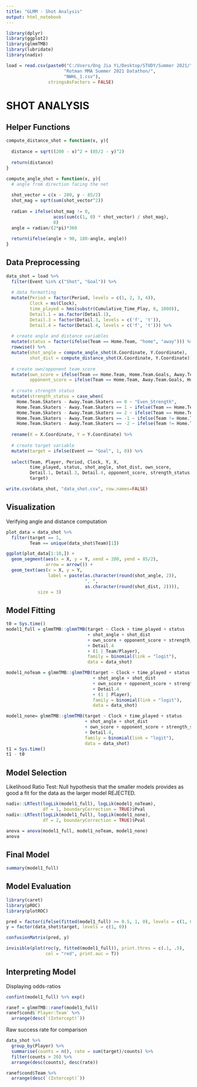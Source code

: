 ```yaml
---
title: "GLMM - Shot Analysis"
output: html_notebook
---
```


```r
library(dplyr)
library(ggplot2)
library(glmmTMB)
library(lubridate)
library(nadiv)
```

```r
load = read.csv(paste0("C:/Users/Ong Jia Yi/Desktop/STUDY/Summer 2021/",
                      "Rotman MMA Summer 2021 Datathon/",
                      "NWHL_1.csv"),
                stringsAsFactors = FALSE)
```



# SHOT ANALYSIS

## Helper Functions

```r
compute_distance_shot = function(x, y){
  
  distance = sqrt((200 - x)^2 + (85/2 - y)^2)
  
  return(distance)
}
```

```r
compute_angle_shot = function(x, y){
  # angle from direction facing the net
  
  shot_vector = c(x - 200, y - 85/2)
  shot_mag = sqrt(sum(shot_vector^2))
  
  radian = ifelse(shot_mag != 0, 
                  acos(sum(c(1, 0) * shot_vector) / shot_mag),
                  0)
  angle = radian/(2*pi)*360
  
  return(ifelse(angle > 90, 180-angle, angle))
}
```


## Data Preprocessing

```r
data_shot = load %>%
  filter(Event %in% c("Shot", "Goal")) %>% 
  
  # data formatting
  mutate(Period = factor(Period, levels = c(1, 2, 3, 4)),
         Clock = ms(Clock),
         time_played = hms(substr(Cumulative_Time_Play, 8, 1000)),
         Detail.1 = as.factor(Detail.1),
         Detail.3 = factor(Detail.3, levels = c('f', 't')),
         Detail.4 = factor(Detail.4, levels = c('f', 't'))) %>%
  
  # create angle and distance variables
  mutate(status = factor(ifelse(Team == Home.Team, "home", "away"))) %>%
  rowwise() %>%
  mutate(shot_angle = compute_angle_shot(X.Coordinate, Y.Coordinate),
         shot_dist = compute_distance_shot(X.Coordinate, Y.Coordinate)) %>%
  
  # create own/opponent team score
  mutate(own_score = ifelse(Team == Home.Team, Home.Team.Goals, Away.Team.Goals),
         opponent_score = ifelse(Team == Home.Team, Away.Team.Goals, Home.Team.Goals)) %>%
  
  # create strength status
  mutate(strength_status = case_when(
    Home.Team.Skaters - Away.Team.Skaters == 0 ~ "Even_Strength",
    Home.Team.Skaters - Away.Team.Skaters == 1 ~ ifelse(Team == Home.Team, "Power_Play_1", "Penalty_Kill_1"),
    Home.Team.Skaters - Away.Team.Skaters == 2 ~ ifelse(Team == Home.Team, "Power_Play_2", "Penalty_Kill_2"),
    Home.Team.Skaters - Away.Team.Skaters == -1 ~ ifelse(Team != Home.Team, "Power_Play_1", "Penalty_Kill_1"),
    Home.Team.Skaters - Away.Team.Skaters == -2 ~ ifelse(Team != Home.Team, "Power_Play_2", "Penalty_Kill_2"))) %>%
  
  rename(X = X.Coordinate, Y = Y.Coordinate) %>%
  
  # create target variable
  mutate(target = ifelse(Event == "Goal", 1, 0)) %>%
  
  select(Team, Player, Period, Clock, Y, X,
         time_played, status, shot_angle, shot_dist, own_score, 
         Detail.1, Detail.3, Detail.4, opponent_score, strength_status,
         target)
```

```r
write.csv(data_shot, "data_shot.csv", row.names=FALSE)
```



## Visualization

Verifying angle and distance computation
```r
plot_data = data_shot %>%
  filter(target == 1,
         Team == unique(data_shot$Team)[1])

ggplot(plot_data[1:10,]) +
  geom_segment(aes(x = X, y = Y, xend = 200, yend = 85/2),
               arrow = arrow()) +
  geom_text(aes(x = X, y = Y,
                label = paste(as.character(round(shot_angle, 2)),
                              ", ",
                              as.character(round(shot_dist, 2)))),
            size = 3)
```


## Model Fitting

```r
t0 = Sys.time()
model1_full = glmmTMB::glmmTMB(target ~ Clock + time_played + status
                               + shot_angle + shot_dist 
                               + own_score + opponent_score + strength_status
                               + Detail.4
                               + (1 | Team/Player), 
                               family = binomial(link = "logit"), 
                               data = data_shot)

model1_noTeam = glmmTMB::glmmTMB(target ~ Clock + time_played + status
                                 + shot_angle + shot_dist 
                                 + own_score + opponent_score + strength_status
                                 + Detail.4
                                 + (1 | Player), 
                                 family = binomial(link = "logit"), 
                                 data = data_shot)

model1_none= glmmTMB::glmmTMB(target ~ Clock + time_played + status
                              + shot_angle + shot_dist 
                              + own_score + opponent_score + strength_status
                              + Detail.4, 
                              family = binomial(link = "logit"), 
                              data = data_shot)
t1 = Sys.time()
t1 - t0
```


## Model Selection

Likelihood Ratio Test:
Null hypothesis that the smaller models provides as good a fit for the data as the larger model
REJECTED.
```r
nadiv::LRTest(logLik(model1_full), logLik(model1_noTeam), 
              df = 1, boundaryCorrection = TRUE)$Pval
nadiv::LRTest(logLik(model1_full), logLik(model1_none), 
              df = 2, boundaryCorrection = TRUE)$Pval
```

```r
anova = anova(model1_full, model1_noTeam, model1_none)
anova
```


## Final Model

```r
summary(model1_full)
```


## Model Evaluation

```r
library(caret)
library(pROC)
library(plotROC)
```

```r
pred = factor(ifelse(fitted(model1_full) >= 0.5, 1, 0), levels = c(1, 0))
y = factor(data_shot$target, levels = c(1, 0))
```

```r
confusionMatrix(pred, y)
```

```r
invisible(plot(roc(y, fitted(model1_full)), print.thres = c(.1, .5),
               col = "red", print.auc = T))
```


## Interpreting Model

Displaying odds-ratios
```r
confint(model1_full) %>% exp()
```

```r
ranef = glmmTMB::ranef(model1_full)
ranef$cond$`Player:Team` %>%
  arrange(desc(`(Intercept)`))
```

Raw success rate for comparison
```r
data_shot %>%
  group_by(Player) %>%
  summarise(counts = n(), rate = sum(target)/counts) %>%
  filter(counts > 20) %>%
  arrange(desc(counts), desc(rate))
```

```r
ranef$cond$Team %>%
  arrange(desc(`(Intercept)`))
```



